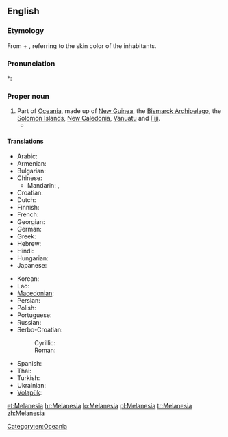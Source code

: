 {{wikipedia}}
==English==

===Etymology===
From {{etyl|grc}} {{term|μέλας||dark|sc=polytonic|tr=melas|lang=grc}} + {{term|νῆσος||island|sc=polytonic|tr=nēsos|lang=grc}}, referring to the skin color of the inhabitants.

===Pronunciation===
*: {{rhymes|iːʒə}}

===Proper noun===
{{en-proper noun}}

# Part of [[Oceania]], made up of [[New Guinea]], the [[Bismarck Archipelago]], the [[Solomon Islands]], [[New Caledonia]], [[Vanuatu]] and [[Fiji]].
#* {{quote-journal
|passage=My job, then, is that of a cultural and religious broker of sorts, co-opting '''Melanesia''' to serve as a stimulus to thought in Le Moyne classrooms.
|page=315
|title=Thinking and teaching with the indigenous traditions of Melanesia
|journal=Beyond primitivism: indigenous religious traditions and modernity
|author=Mary N. MacDonald
|publisher=Routledge
|year=2004
|isbn=041527320X}}

====Translations====
{{trans-top|part of Oceania}}
* Arabic: {{t|ar|ميلانيزيا|f|tr=milaaniizya|sc=Arab}}
* Armenian: {{t|hy|Մելանեզիա|tr=Melanezia}}
* Bulgarian: {{t|bg|Меланезия|f|tr=Melanézija|sc=Cyrl}}
* Chinese:
** Mandarin: {{t-|cmn|美拉尼西亞|sc=Hani}}, {{t-|cmn|美拉尼西亚|tr=Měilāníxīyà|sc=Hani}}
* Croatian: {{t+|hr|Melanezija|f}}
* Dutch: {{t|nl|Melanesië}}
* Finnish: {{t-|fi|Melanesia}}
* French: {{t+|fr|Mélanésie|f}}
* Georgian: {{t|ka|მელანეზია|tr=melanezia|sc=Geor}}
* German: {{t|de|Melanesien|n}}
* Greek: {{t|el|Μελανησία|f|tr=Melanesía|sc=Grek}}
* Hebrew: {{t|he|מלנזיה|sc=Hebr}}
* Hindi: {{t|hi|मॅलानिशिया|tr=melāniśiyā|sc=Deva}}
* Hungarian: {{t|hu|Melanézia}}
* Japanese: {{t-|ja|メラネシア|tr=Meraneshia}}
{{trans-mid}}
* Korean: {{t|ko|멜라네시아|tr=Mellanesia|sc=Kore}}
* Lao: {{t|lo|ເມລາເນເຊຍ|sc=Laoo}}
* [[Macedonian]]: {{t|mk|Меланезија|f|tr=Melanézija}}
* Persian: {{t|fa|ملانزی|sc=fa-Arab}}
* Polish: {{t|pl|Melanezja|f}}
* Portuguese: {{t|pt|Melanésia|f}}
* Russian: {{t|ru|Меланезия|f|tr=Melanézija}}
* Serbo-Croatian:
*: Cyrillic: {{t|sh|Меланезија|f}}
*: Roman: {{t|sh|Melanezija|f}}
* Spanish: {{t-|es|Melanesia|f}}
* Thai: {{t|th|เมลานีเซีย|tr=maylaaneesia}}
* Turkish: {{t|tr|Melanezya}}
* Ukrainian: {{t|uk|Меланезія|f|tr=Melanézija|sc=Cyrl}}
* [[Volapük]]: {{t|vo|Bläga-Seanuäns}}
{{trans-bottom}}

[[Category:en:Oceania]]

[[et:Melanesia]]
[[hr:Melanesia]]
[[lo:Melanesia]]
[[pl:Melanesia]]
[[tr:Melanesia]]
[[zh:Melanesia]]